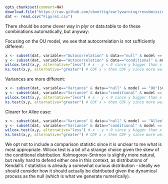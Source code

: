 

```r
opts_chunk$set(comment=NA)
download.file("https://raw.github.com/cboettig/earlywarning/resubmission/inst/doc/Figure1.csv", dest="Figure1.csv", method="curl")
dat <- read.csv("Figure1.csv")
```


There should be some clever way in plyr or data.table to do these combinations automatically, but anyway:

Focusing on the OU model, we see that autocorrelation is not sufficiently different: 

```r
x <- subset(dat, variable=="Autocorrelation" & data=="null" & model == "OU")$value
y <- subset(dat, variable=="Autocorrelation" & data=="conditional" & model == "OU")$value
wilcox.test(x,y, alternative="less") # x - y < 0 since y bigger than x
ks.test(x,y, alternative="greater") # CDF x > then CDF y since more weight to the left
```

Variances are more different:

```r
x <- subset(dat, variable=="Variance" & data=="null" & model == "OU")$value
y <- subset(dat, variable=="Variance" & data=="conditional" & model == "OU")$value
wilcox.test(x,y, alternative="less") # x - y < 0 since y bigger than x
ks.test(x,y, alternative="greater") # CDF x > then CDF y since more weight to the left
```


Clearer for Allee case:

```r
x <- subset(dat, variable=="Variance" & data=="null" & model == "Allee")$value
y <- subset(dat, variable=="Variance" & data=="conditional" & model == "Allee")$value
wilcox.test(x,y, alternative="less") # x - y < 0 since y bigger than x
ks.test(x,y, alternative="greater") # CDF x > then CDF y since more weight to the left
```

We opt not to include a comparison statistic since it is unclear to me what is most appropriate.  Wilcox test is a bit of a strange choice given the skew of the conditional distribution.  Kolmogorov-Smirnov is slightly more natural, but really hard to defend either one in this context, as distributions of Kendall's $\tau$ statistics is already a somewhat curious distribution - ideally we should consider how it should actually be distributed given the dynamical process as the null (which is what we generate numerically).  

